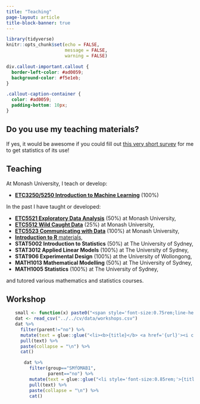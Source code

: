 ```yaml
---
title: "Teaching"
page-layout: article
title-block-banner: true
---
```


```r
library(tidyverse)
knitr::opts_chunk$set(echo = FALSE,
                      message = FALSE,
                      warning = FALSE)
```

```css
div.callout-important.callout {
  border-left-color: #ad0059;
  background-color: #f5e1eb;
}

.callout-caption-container {
  color: #ad0059;
  padding-bottom: 10px;
}
```


::: {.callout-important icon=false appearance="simple"}

## <i class="fas fa-poll"></i> Do you use my teaching materials?

If yes, it would be awesome if you could fill out [this very short survey](https://docs.google.com/forms/d/e/1FAIpQLSdVnpDphyWnBeMw21Rs8vMySi5RGYN7kQh_VHU6rT83t8CDbA/viewform?usp=sf_link) for me to get statistics of its use!


:::


## Teaching

At Monash University, I teach or develop:

* [**ETC3250/5250 Introduction to Machine Learning**](https://emitanaka.org/iml/) (100%)

In the past I have taught or developed:

* [**ETC5521 Exploratory Data Analysis**](https://eda.numbat.space/) (50%) at Monash University,
* [**ETC5512 Wild Caught Data**](https://wcd.numbat.space/) (25%) at Monash University,
* [**ETC5523 Communicating with Data**](https://cwd.numbat.space/) (100%) at Monash University,
* [**Introduction to R** materials](https://learnr.numbat.space/),
* **STAT5002 Introduction to Statistics** (50%) at The University of Sydney,
* **STAT3012 Applied Linear Models** (100%) at The University of Sydney,
* **STAT906 Experimental Design** (100%) at the University of Wollongong,
* **MATH1013 Mathematical Modelling** (50%) at The University of Sydney,  
* **MATH1005 Statistics** (100%) at The University of Sydney,


and tutored various mathematics and statistics courses.


## Workshop


<ul>
```r
small <- function(x) paste0("<span style='font-size:0.75rem;line-height:0.9rem;'>", x, "</span>")
dat <- read_csv("../../cv/data/workshops.csv")
dat %>% 
  filter(parent!="no") %>% 
  mutate(text = glue::glue("<li><b>{title}</b> <a href='{url}'><i class='fas fa-globe'></i></a><br> {small(paste0('Last hosted by the <b>', host, '</b> at ', date_start))}</li>")) %>% 
  pull(text) %>% 
  paste(collapse = "\n") %>% 
  cat()
```
<ul>
```r
dat %>% 
  filter(group=="SMfOMAB1",
         parent=="no") %>% 
  mutate(text = glue::glue("<li style='font-size:0.85rem;'>{title} <a href='{url}'><i class='fas fa-link'></i></a></li>")) %>% 
  pull(text) %>% 
  paste(collapse = "\n") %>% 
  cat()
```
</ul>
</ul>

